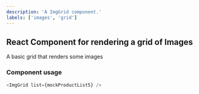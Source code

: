 ```yaml
---
description: 'A ImgGrid component.'
labels: ['images', 'grid']
---
```



## React Component for rendering a grid of Images

A basic grid that renders some images

### Component usage

```js
<ImgGrid list={mockProductList5} />
```
